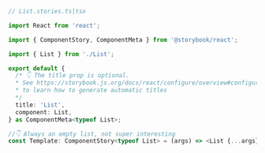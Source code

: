 ```ts
// List.stories.ts|tsx

import React from 'react';

import { ComponentStory, ComponentMeta } from '@storybook/react';

import { List } from './List';

export default {
  /* 👇 The title prop is optional.
  * See https://storybook.js.org/docs/react/configure/overview#configure-story-loading
  * to learn how to generate automatic titles
  */
  title: 'List',
  component: List,
} as ComponentMeta<typeof List>;

//👇 Always an empty list, not super interesting
const Template: ComponentStory<typeof List> = (args) => <List {...args} />;
```